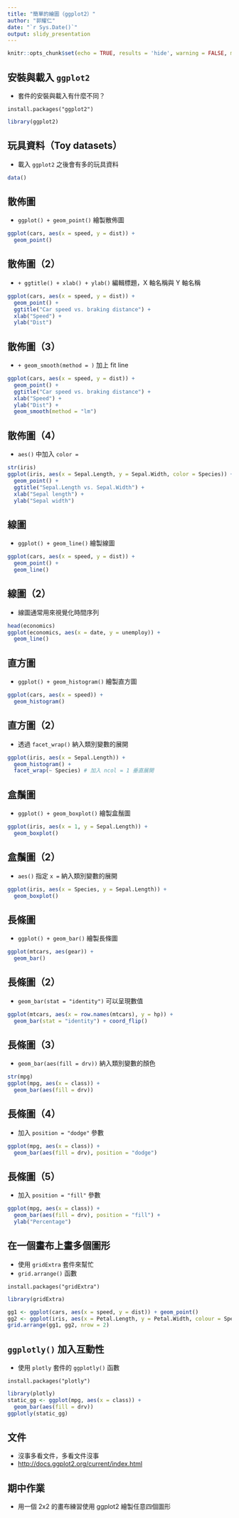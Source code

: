 ```yaml
---
title: "簡單的繪圖（ggplot2）"
author: "郭耀仁"
date: "`r Sys.Date()`"
output: slidy_presentation
---
```


```r
knitr::opts_chunk$set(echo = TRUE, results = 'hide', warning = FALSE, message = FALSE)
```

## 安裝與載入 `ggplot2`

- 套件的安裝與載入有什麼不同？

```
install.packages("ggplot2")
```

```r
library(ggplot2)
```

## 玩具資料（Toy datasets）

- 載入 `ggplot2` 之後會有多的玩具資料

```r
data()
```

## 散佈圖

- `ggplot() + geom_point()` 繪製散佈圖

```r
ggplot(cars, aes(x = speed, y = dist)) + 
  geom_point()
```

## 散佈圖（2）

- `+ ggtitle() + xlab() + ylab()` 編輯標題，X 軸名稱與 Y 軸名稱

```r
ggplot(cars, aes(x = speed, y = dist)) +
  geom_point() +
  ggtitle("Car speed vs. braking distance") +
  xlab("Speed") + 
  ylab("Dist")
```

## 散佈圖（3）

- `+ geom_smooth(method = )` 加上 fit line

```r
ggplot(cars, aes(x = speed, y = dist)) +
  geom_point() +
  ggtitle("Car speed vs. braking distance") +
  xlab("Speed") +
  ylab("Dist") +
  geom_smooth(method = "lm")
```

## 散佈圖（4）

- `aes()` 中加入 `color = `

```r
str(iris)
ggplot(iris, aes(x = Sepal.Length, y = Sepal.Width, color = Species)) +
  geom_point() +
  ggtitle("Sepal.Length vs. Sepal.Width") +
  xlab("Sepal length") +
  ylab("Sepal width")
```

## 線圖

- `ggplot() + geom_line()` 繪製線圖

```r
ggplot(cars, aes(x = speed, y = dist)) + 
  geom_point() +
  geom_line()
```

## 線圖（2）

- 線圖通常用來視覺化時間序列

```r
head(economics)
ggplot(economics, aes(x = date, y = unemploy)) + 
  geom_line()
```

## 直方圖

- `ggplot() + geom_histogram()` 繪製直方圖

```r
ggplot(cars, aes(x = speed)) +
  geom_histogram()
```

## 直方圖（2）

- 透過 `facet_wrap()` 納入類別變數的展開

```r
ggplot(iris, aes(x = Sepal.Length)) +
  geom_histogram() +
  facet_wrap(~ Species) # 加入 ncol = 1 垂直展開
```

## 盒鬚圖

- `ggplot() + geom_boxplot()` 繪製盒鬚圖

```r
ggplot(iris, aes(x = 1, y = Sepal.Length)) +
  geom_boxplot()
```

## 盒鬚圖（2）

- `aes()` 指定 `x = ` 納入類別變數的展開

```r
ggplot(iris, aes(x = Species, y = Sepal.Length)) +
  geom_boxplot()
```

## 長條圖

- `ggplot() + geom_bar()` 繪製長條圖

```r
ggplot(mtcars, aes(gear)) + 
  geom_bar()
```

## 長條圖（2）

- `geom_bar(stat = "identity")` 可以呈現數值

```r
ggplot(mtcars, aes(x = row.names(mtcars), y = hp)) +
  geom_bar(stat = "identity") + coord_flip()
```

## 長條圖（3）

- `geom_bar(aes(fill = drv))` 納入類別變數的顏色

```r
str(mpg)
ggplot(mpg, aes(x = class)) +
  geom_bar(aes(fill = drv))
```

## 長條圖（4）

- 加入 `position = "dodge"` 參數

```r
ggplot(mpg, aes(x = class)) +
  geom_bar(aes(fill = drv), position = "dodge")
```

## 長條圖（5）

- 加入 `position = "fill"` 參數

```r
ggplot(mpg, aes(x = class)) +
  geom_bar(aes(fill = drv), position = "fill") +
  ylab("Percentage")
```

## 在一個畫布上畫多個圖形

- 使用 `gridExtra` 套件來幫忙
- `grid.arrange()` 函數

```
install.packages("gridExtra")
```

```r
library(gridExtra)

gg1 <- ggplot(cars, aes(x = speed, y = dist)) + geom_point()
gg2 <- ggplot(iris, aes(x = Petal.Length, y = Petal.Width, colour = Species)) + geom_point()
grid.arrange(gg1, gg2, nrow = 2)
```

## `ggplotly()` 加入互動性

- 使用 `plotly` 套件的 `ggplotly()` 函數

```
install.packages("plotly")
```

```r
library(plotly)
static_gg <- ggplot(mpg, aes(x = class)) +
  geom_bar(aes(fill = drv))
ggplotly(static_gg)
```

## 文件

- 沒事多看文件，多看文件沒事
- <http://docs.ggplot2.org/current/index.html>

## 期中作業

- 用一個 2x2 的畫布練習使用 ggplot2 繪製任意四個圖形
